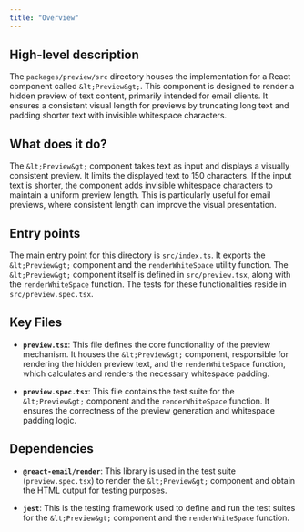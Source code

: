 ```yaml
---
title: "Overview"
---
```


## High-level description
The `packages/preview/src` directory houses the implementation for a React component called `&lt;Preview&gt;`. This component is designed to render a hidden preview of text content, primarily intended for email clients. It ensures a consistent visual length for previews by truncating long text and padding shorter text with invisible whitespace characters.

## What does it do?
The `&lt;Preview&gt;` component takes text as input and displays a visually consistent preview. It limits the displayed text to 150 characters. If the input text is shorter, the component adds invisible whitespace characters to maintain a uniform preview length. This is particularly useful for email previews, where consistent length can improve the visual presentation.

## Entry points
The main entry point for this directory is `src/index.ts`. It exports the `&lt;Preview&gt;` component and the `renderWhiteSpace` utility function. The `&lt;Preview&gt;` component itself is defined in `src/preview.tsx`, along with the `renderWhiteSpace` function. The tests for these functionalities reside in `src/preview.spec.tsx`.

## Key Files
- **`preview.tsx`**: This file defines the core functionality of the preview mechanism. It houses the `&lt;Preview&gt;` component, responsible for rendering the hidden preview text, and the `renderWhiteSpace` function, which calculates and renders the necessary whitespace padding.

- **`preview.spec.tsx`**: This file contains the test suite for the `&lt;Preview&gt;` component and the `renderWhiteSpace` function. It ensures the correctness of the preview generation and whitespace padding logic.

## Dependencies
- **`@react-email/render`**: This library is used in the test suite (`preview.spec.tsx`) to render the `&lt;Preview&gt;` component and obtain the HTML output for testing purposes.

- **`jest`**: This is the testing framework used to define and run the test suites for the `&lt;Preview&gt;` component and the `renderWhiteSpace` function.

